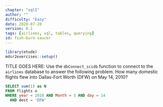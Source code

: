 ```yaml
---
chapter: "sqlI"
author: ""
difficulty: "Easy"
date: 2020-07-20 
version: 0.1
tags: [airlines, sql, tables, querying]
id: fish-burn-saucer
---
```


```r
library(etude)
mdsr2exercises::setup()
```

TITLE GOES HERE:  Use the `dbConnect_scidb` function to connect to the `airlines` database to answer the following problem.
How many domestic flights flew into Dallas-Fort Worth (DFW) on May 14, 2010?

  
<!--begin-answer-->

```sql
SELECT sum(1) as N
FROM flights o
WHERE year = 2010 AND Month = 5 AND day = 14
  AND dest = 'DFW'
```
<!--end-answer-->


